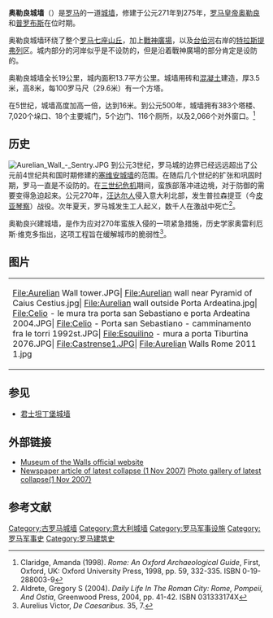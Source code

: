 {{Infobox Military Structure
|name = 奥勒良城墙
|partof=[[罗马|罗马]]
|location=[[意大利|意大利]]
|image= [[File:Celio_-_le_mura_tra_porta_san_Sebastiano_e_porta_Ardeatina_1974.JPG|250px]]
|caption= 
|map_type = 
|latitude = 
|longitude = 
|map_size = 
|map_caption = 
|type =  
|coordinates = 
|code = 
|built=271-275AD
|builder=
|materials= [[混凝土|混凝土]] <br /> [[砖|砖]] <br /> [[砂浆|砂浆]]
|height = 10米
|used = 
|demolished= 部分在[[中世纪|中世纪]]
|condition= 保存部分：半毁或部分修复
|ownership = 意大利政府
|open_to_public = 对公众开放
|controlledby =
|garrison= 禁卫军
|current_commander = 
|commanders = 
|occupants = 
|battles = 
|events= {{tsl|en|Sack of Rome|}} <br/> {{tsl|en|Siege of Rome|}}<br/>[[攻占罗马|攻占罗马]]
|image2 = [[Image:Plan_Rome-_Aureliaanse_Muur.png|250px]]
|caption2 = 红色为奥勒良城墙；黑色为公元前4世纪的塞维安城墙
}}
'''奥勒良城墙'''（{{lang-it|Mura aureliane}}）是[[罗马|罗马]]的一道[[城墙|城墙]]，修建于公元271年到275年，[[罗马皇帝|罗马皇帝]][[奥勒良|奥勒良]]和[[普罗布斯|普罗布斯]]在位时期。 

奥勒良城墙环绕了整个[[罗马七座山丘|罗马七座山丘]]，加上[[戰神廣場_(羅馬)|戰神廣場]]，以及[[台伯河|台伯河]]右岸的[[特拉斯提弗列|特拉斯提弗列]]区。城内部分的河岸似乎是不设防的，但是沿着戰神廣場的部分肯定是设防的。

奥勒良城墙全长19公里，城内面积13.7平方公里。城墙用砖和[[混凝土|混凝土]]建造，厚3.5米，高8米，每100罗马尺（29.6米）有一个方塔。 

在5世纪，城墙高度加高一倍，达到16米。到公元500年，城墙拥有383个塔楼、7,020个垛口、18个主要城门，5个边门、116个厕所，以及2,066个对外窗口。<ref name="claridge">Claridge, Amanda (1998). ''Rome: An Oxford Archaeological Guide'', First, Oxford, UK: Oxford University Press, 1998, pp. 59, 332-335. ISBN 0-19-288003-9</ref>

==历史==
[[Image:Aurelian_Wall_-_Sentry.JPG|left]]
到公元3世纪，罗马城的边界已经远远超出了公元前4世纪共和国时期修建的[[塞维安城墙|塞维安城墙]]的范围。在随后几个世纪的扩张和巩固时期，罗马一直是不设防的。在[[三世纪危机|三世纪危机]]期间，蛮族部落冲进边境，对于防御的需要变得急迫起来。公元270年，[[汪达尔人|汪达尔人]]侵入意大利北部，发生普拉森提亚（今[[皮亚琴察|皮亚琴察]]）战役。次年夏天，罗马城发生工人起义，数千人在激战中死亡<ref name="aldrete">Aldrete, Gregory S (2004). ''Daily Life In The Roman City: Rome, Pompeii, And Ostia'', Greenwood Press, 2004, pp. 41-42. ISBN 031333174X</ref>。

奥勒良兴建城墙，是作为应对270年蛮族入侵的一项紧急措施，历史学家奥雷利厄斯·维克多指出，这项工程旨在缓解城市的脆弱性<ref>Aurelius Victor, ''De Caesaribus''. 35, 7.</ref>。

==图片==
{| align="center" border="0" cellpadding="4" cellspacing="4" style="border: 2px solid #9d9d9d;background-color:#eeeeee" valign="midlle"
|-
|
<gallery>
File:Aurelian Wall tower.JPG|
File:Aurelian wall near Pyramid of Caius Cestius.jpg| 
File:Aurelian wall outside Porta Ardeatina.jpg|
File:Celio - le mura tra porta san Sebastiano e porta Ardeatina 2004.JPG|
File:Celio - Porta san Sebastiano - camminamento fra le torri 1992st.JPG|
File:Esquilino - mura a porta Tiburtina 2076.JPG| 
File:Castrense1.JPG|
File:Aurelian Walls Rome 2011 1.jpg
</gallery>
|}

==参见==
* [[君士坦丁堡城墙|君士坦丁堡城墙]]

==外部链接==
* [http://en.museodellemuraroma.it/ Museum of the Walls official website]{{Wayback|url=http://en.museodellemuraroma.it/ |date=20171113170321 }}
* [http://www.repubblica.it/2007/11/sezioni/cronaca/roma-mura-aureliane/roma-mura-aureliane/roma-mura-aureliane.html Newspaper article of latest collapse (1 Nov 2007)]{{Wayback|url=http://www.repubblica.it/2007/11/sezioni/cronaca/roma-mura-aureliane/roma-mura-aureliane/roma-mura-aureliane.html |date=20180511034736 }} [http://www.repubblica.it/2006/05/gallerie/cronaca/mura-aureliane/1.html Photo gallery of latest collapse(1 Nov 2007) ]{{Wayback|url=http://www.repubblica.it/2006/05/gallerie/cronaca/mura-aureliane/1.html |date=20180514025808 }}

==参考文献==
{{Reflist}}

{{罗马地标}}

{{Coord|41|52|24|N|12|29|56|E|region:IT_type:landmark_source:dewiki|display=title}}

{{Authority control}}
[[Category:古罗马城墙|Category:古罗马城墙]]
[[Category:意大利城墙|Category:意大利城墙]]
[[Category:罗马军事设施|Category:罗马军事设施]]
[[Category:罗马军事史|Category:罗马军事史]]
[[Category:罗马建筑史|Category:罗马建筑史]]